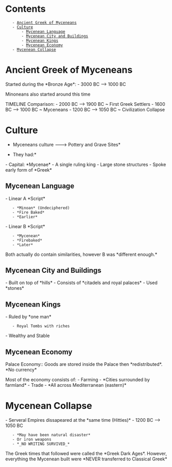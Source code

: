 = Contents =
    - [[#Ancient Greek of Myceneans|Ancient Greek of Myceneans]]
    - [[#Culture|Culture]]
        - [[#Culture#Mycenean Language|Mycenean Language]]
        - [[#Culture#Mycenean City and Buildings|Mycenean City and Buildings]]
        - [[#Culture#Mycenean Kings|Mycenean Kings]]
        - [[#Culture#Mycenean Economy|Mycenean Economy]]
    - [[#Mycenean Collapse|Mycenean Collapse]]

= Ancient Greek of Myceneans =
Started during the *Bronze Age*:
- 3000 BC --> 1000 BC

Minoneans also started around this time

TIMELINE Comparison:
- 2000 BC --> 1900 BC ~ First Greek Settlers
- 1600 BC --> 1000 BC ~ Myceneans 
- 1200 BC --> 1050 BC ~ Civilization Collapse

= Culture =
*Myceneans culture ---> Pottery and Grave Sites*
{{https://upload.wikimedia.org/wikipedia/commons/thumb/3/33/Mycenaean_World_en.png/1024px-Mycenaean_World_en.png}}

*They had:*
- Capital: *Mycenae*
- A single ruling king
- Large stone structures
- Spoke early form of *Greek*

== Mycenean Language ==

- Linear A *Script*
	- *Minoan* (Undeciphered)
	- *Fire Baked*
	- *Earlier*

- Linear B *Script*
	- *Mycenean* 
	- *Firebaked*
	- *Later*

Both actually do contain similarities, however B was *different enough.*

== Mycenean City and Buildings ==
- Built on top of *hills*
- Consists of *citadels and royal palaces*
- Used *stones*

== Mycenean Kings ==
- Ruled by *one man*
	- Royal Tombs with riches

- Wealthy and Stable

== Mycenean Economy ==

Palace Economy:: Goods are stored inside the Palace then *redistributed*. *No currency*

{{https://www.researchgate.net/profile/Michael_Galaty/publication/270136304/figure/fig1/AS:339201770967042@1457883412965/Liveranis-model-of-Bronze-Age-Near-Eastern-political-economy-after-Liverani-2005-fig.png}}


Most of the economy consists of:
- Farming - *Cities surrounded by farmland*
- Trade - *All across Mediterranean (eastern)*

= Mycenean Collapse =

- Serveral Empires dissapeared at the *same time (Hitties)*
- 1200 BC --> 1050 BC
	- *May have been natural disaster*
	- Or iron weapons
	- *_NO WRITING SURVIVED_*

The Greek times that followed were called the *Greek Dark Ages*. However, everything the Mycenean built were *NEVER transferred to Classical Greek*


